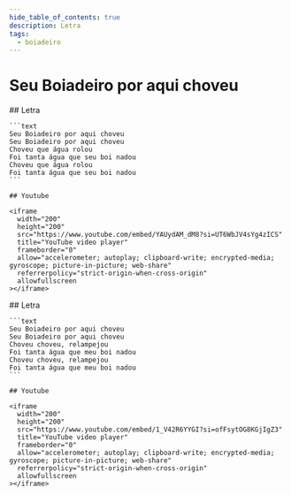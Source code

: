 ```yaml
---
hide_table_of_contents: true
description: Letra
tags:
  - boiadeiro
---
```



# Seu Boiadeiro por aqui choveu

<Tabs queryString="version">
  <TabItem value="v1" label="Versão 1">
    ## Letra

    ```text
    Seu Boiadeiro por aqui choveu
    Seu Boiadeiro por aqui choveu
    Choveu que água rolou
    Foi tanta água que seu boi nadou
    Choveu que água rolou
    Foi tanta água que seu boi nadou
    ```

    ## Youtube

    <iframe
      width="200"
      height="200"
      src="https://www.youtube.com/embed/YAUydAM_dM8?si=UT6WbJV4sYg4zICS"
      title="YouTube video player"
      frameborder="0"
      allow="accelerometer; autoplay; clipboard-write; encrypted-media; gyroscope; picture-in-picture; web-share"
      referrerpolicy="strict-origin-when-cross-origin"
      allowfullscreen
    ></iframe>

  </TabItem>
  <TabItem value="v2" label="Versão 2">
    ## Letra

    ```text
    Seu Boiadeiro por aqui choveu
    Seu Boiadeiro por aqui choveu
    Choveu choveu, relampejou
    Foi tanta água que meu boi nadou
    Choveu choveu, relampejou
    Foi tanta água que meu boi nadou
    ```

    ## Youtube

    <iframe
      width="200"
      height="200"
      src="https://www.youtube.com/embed/1_V42R6YYGI?si=ofFsytOG8KGjIgZ3"
      title="YouTube video player"
      frameborder="0"
      allow="accelerometer; autoplay; clipboard-write; encrypted-media; gyroscope; picture-in-picture; web-share"
      referrerpolicy="strict-origin-when-cross-origin"
      allowfullscreen
    ></iframe>

  </TabItem>
</Tabs>
